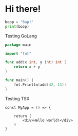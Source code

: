 # Hi there!



```python:app.py showLineNumbers
boop = "Bap!"
print(boop)
```

Testing GoLang

```go:main.go showLineNumbers
package main

import "fmt"

func add(x int, y int) int {
	return x + y
}

func main() {
	fmt.Println(add(42, 13))
}
```

Testing TSX


```tsx:app.tsx showLineNumbers
const MyApp = () => {

    return (
        <div>Hello world!</div>
    )
}
```
